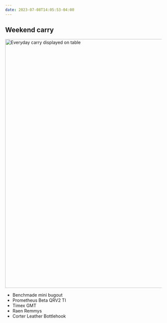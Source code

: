 ```yaml
---
date: 2023-07-08T14:05:53-04:00
---
```

## Weekend carry

<Image
  src="/images/edc-2023-07-08.jpeg"
  width="1200"
  height="800"
  alt="Everyday carry displayed on table"
/>

- Benchmade mini bugout
- Prometheus Beta QRV2 TI
- Timex GMT
- Raen Remmys
- Corter Leather Bottlehook